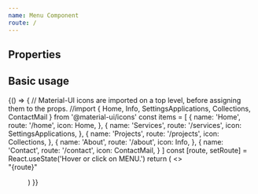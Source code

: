 ```yaml
---
name: Menu Component
route: /
---
```



## Properties

<Props of={Menu} />

## Basic usage

<Playground>
{() => {
  // Material-UI icons are imported on a top level, before assigning them to the props.
  //import { Home, Info, SettingsApplications, Collections, ContactMail } from '@material-ui/icons'
    const items = [
      {
        name: 'Home',
        route: '/home',
        icon: Home,
      },
      {
        name: 'Services',
        route: '/services',
        icon: SettingsApplications,
      },
      {
        name: 'Projects',
        route: '/projects',
        icon: Collections,
      },
      {
        name: 'About',
        route: '/about',
        icon: Info,
      },
      {
        name: 'Contact',
        route: '/contact',
        icon: ContactMail,
      }
    ]
    const [route, setRoute] = React.useState('Hover or click on MENU.')
    return (
      <>
        <div style={{height:'300px', textAlign:'center', fontSize: '3em', color: 'teal'}}>"{route}"</div>
        <Menu items={items} handleRouting={setRoute}/>
      </>
    )
  }}
</Playground>
